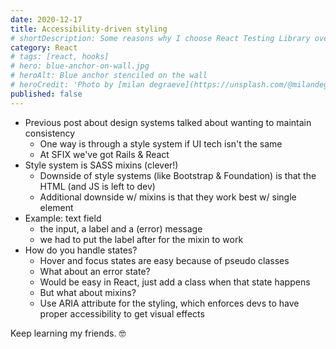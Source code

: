 ```yaml
---
date: 2020-12-17
title: Accessibility-driven styling
# shortDescription: Some reasons why I choose React Testing Library over Enzyme for testing React components
category: React
# tags: [react, hooks]
# hero: blue-anchor-on-wall.jpg
# heroAlt: Blue anchor stenciled on the wall
# heroCredit: 'Photo by [milan degraeve](https://unsplash.com/@milandegraeve)'
published: false
---
```


- Previous post about design systems talked about wanting to maintain consistency
  - One way is through a style system if UI tech isn't the same
  - At SFIX we've got Rails & React
- Style system is SASS mixins (clever!)
  - Downside of style systems (like Bootstrap & Foundation) is that the HTML (and JS is left to dev)
  - Additional downside w/ mixins is that they work best w/ single element
- Example: text field
  - the input, a label and a (error) message
  - we had to put the label after for the mixin to work
- How do you handle states?
  - Hover and focus states are easy because of pseudo classes
  - What about an error state?
  - Would be easy in React, just add a class when that state happens
  - But what about mixins?
  - Use ARIA attribute for the styling, which enforces devs to have proper accessibility to get visual effects

Keep learning my friends. 🤓

